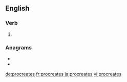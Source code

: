 ==English==

===Verb===
{{head|en|verb form}}

# {{en-third-person singular of|procreate}}

===Anagrams===
* {{l|en|case report}}
* {{l|en|postcareer}}

[[de:procreates]]
[[fr:procreates]]
[[ja:procreates]]
[[vi:procreates]]